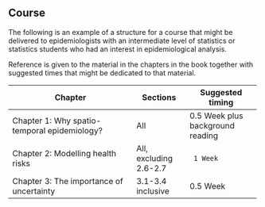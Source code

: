 ## Course {-}

The following is an example of a structure for a course that might be delivered to epidemiologists with an intermediate level of statistics or statistics students who had an interest in epidemiological analysis.

Reference is given to the material in the chapters in the book together with suggested times that might be dedicated to that material. 

+------------------------------------+---------------+--------------------+
| Chapter                            | Sections      | Suggested timing   |
+====================================+===============+====================+
| Chapter 1:                         |               | 0.5 Week plus      |
| Why spatio-temporal epidemiology?  | All           | background reading |
|                                    |               |                    |
+------------------------------------+---------------+--------------------+
| Chapter 2: Modelling health risks  |All, excluding |      1 Week        |
|                                    |    2.6-2.7    |                    |
+------------------------------------+---------------+--------------------+
| Chapter 3: The importance          |  3.1-3.4      |    0.5 Week        |
|            of uncertainty          |    inclusive  |                    |
+------------------------------------+---------------+--------------------+